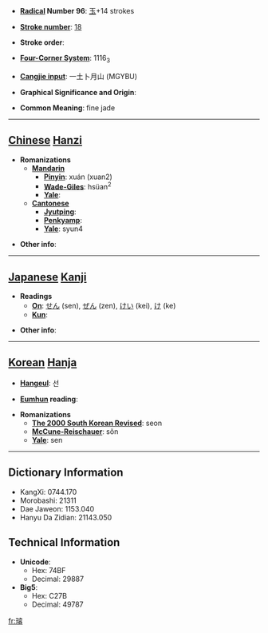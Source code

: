 * '''[[Wiktionary:Chinese radical index| Radical]] Number 96''': [[Wiktionary:Chinese radical index 玉|玉]]+14 strokes

* '''[[Wiktionary:Chinese total strokes index|Stroke number]]''': [[Wiktionary:Chinese total strokes index 18|18]]

* '''Stroke order''': 

* '''[[Wiktionary:Chinese four corner index|Four-Corner System]]''': 1116<sub>3</sub>

* '''[[Wiktionary:Chinese Cangjie index|Cangjie input]]''': 一土卜月山 (MGYBU)

* '''Graphical Significance and Origin''': 

* '''Common Meaning''': fine jade

----

== [[Chinese]] [[Hanzi]] ==

* '''Romanizations'''
** '''[[Mandarin]]'''
*** '''[[Pinyin]]''': xuán (xuan2)
*** '''[[Wade-Giles]]''': hsüan<sup>2</sup>
*** '''[[Yale]]''': 
** '''[[Cantonese]]'''
*** '''[[Jyutping]]''':
*** '''[[Penkyamp]]''': 
*** '''[[Yale]]''': syun4

* '''Other info''': 

----

== [[Japanese]] [[Kanji]] ==

* '''Readings'''
** '''[[On]]''': [[せん]] (sen), [[ぜん]] (zen), [[けい]] (kei), [[け]] (ke)
** '''[[Kun]]''': 

* '''Other info''':  

----

== [[Korean]] [[Hanja]] ==

* '''[[Hangeul]]''': 선

* '''[[Eumhun]] reading''': 

* '''Romanizations'''
** '''[[The 2000 South Korean Revised Romanization|The 2000 South Korean Revised]]''': seon
** '''[[McCune-Reischauer]]''': sŏn
** '''[[Yale]]''': sen

----

== Dictionary Information ==

* KangXi: 0744.170
* Morobashi: 21311
* Dae Jaweon: 1153.040
* Hanyu Da Zidian: 21143.050

== Technical Information ==

* '''Unicode''':
** Hex: 74BF
** Decimal: 29887
* '''Big5''':
** Hex: C27B
** Decimal: 49787

[[fr:璿]]